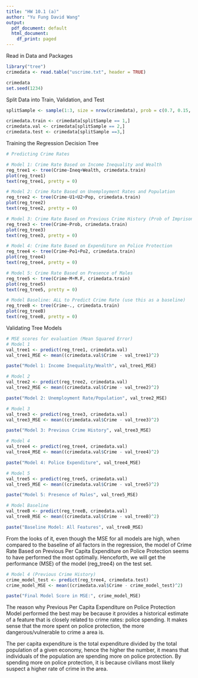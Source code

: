 ```yaml
---
title: "HW 10.1 (a)"
author: "Yu Fung David Wang"
output:
  pdf_document: default
  html_document:
    df_print: paged
---
```



Read in Data and Packages
```r
library("tree")
crimedata <- read.table("uscrime.txt", header = TRUE)

crimedata
set.seed(1234)

```

Split Data into Train, Validation, and Test 
```r
splitSample <- sample(1:3, size = nrow(crimedata), prob = c(0.7, 0.15, 0.15), replace = TRUE)

crimedata.train <- crimedata[splitSample == 1,]
crimedata.val <- crimedata[splitSample == 2,]
crimedata.test <- crimedata[splitSample ==3,]

```

Training the Regression Decision Tree
```r
# Predicting Crime Rates

# Model 1: Crime Rate Based on Income Inequality and Wealth
reg_tree1 <- tree(Crime~Ineq+Wealth, crimedata.train)
plot(reg_tree1)
text(reg_tree1, pretty = 0)

# Model 2: Crime Rate Based on Unemployment Rates and Population
reg_tree2 <- tree(Crime~U1+U2+Pop, crimedata.train)
plot(reg_tree2)
text(reg_tree2, pretty = 0)

# Model 3: Crime Rate Based on Previous Crime History (Prob of Imprisonment)
reg_tree3 <- tree(Crime~Prob, crimedata.train)
plot(reg_tree3)
text(reg_tree3, pretty = 0)

# Model 4: Crime Rate Based on Expenditure on Police Protection
reg_tree4 <- tree(Crime~Po1+Po2, crimedata.train)
plot(reg_tree4)
text(reg_tree4, pretty = 0)

# Model 5: Crime Rate Based on Presence of Males
reg_tree5 <- tree(Crime~M+M.F, crimedata.train)
plot(reg_tree5)
text(reg_tree5, pretty = 0)

# Model Baseline: ALL to Predict Crime Rate (use this as a baseline)
reg_treeB <- tree(Crime~., crimedata.train)
plot(reg_treeB)
text(reg_treeB, pretty = 0)
```
Validating Tree Models

```r
# MSE scores for evaluation (Mean Squared Error)
# Model 1
val_tree1 <- predict(reg_tree1, crimedata.val)
val_tree1_MSE <- mean((crimedata.val$Crime - val_tree1)^2)

paste("Model 1: Income Inequality/Wealth", val_tree1_MSE)

# Model 2
val_tree2 <- predict(reg_tree2, crimedata.val)
val_tree2_MSE <- mean((crimedata.val$Crime - val_tree2)^2)

paste("Model 2: Unemployment Rate/Population", val_tree2_MSE)

# Model 3
val_tree3 <- predict(reg_tree3, crimedata.val)
val_tree3_MSE <- mean((crimedata.val$Crime - val_tree3)^2)

paste("Model 3: Previous Crime History", val_tree3_MSE)

# Model 4
val_tree4 <- predict(reg_tree4, crimedata.val)
val_tree4_MSE <- mean((crimedata.val$Crime - val_tree4)^2)

paste("Model 4: Police Expenditure", val_tree4_MSE)

# Model 5
val_tree5 <- predict(reg_tree5, crimedata.val)
val_tree5_MSE <- mean((crimedata.val$Crime - val_tree5)^2)

paste("Model 5: Presence of Males", val_tree5_MSE)

# Model Baseline
val_treeB <- predict(reg_treeB, crimedata.val)
val_treeB_MSE <- mean((crimedata.val$Crime - val_treeB)^2)

paste("Baseline Model: All Features", val_treeB_MSE)
```
From the looks of it, even though the MSE for all models are high, when compared to the baseline of all factors in the regression, the model of Crime Rate Based on Previous Per Capita Expenditure on Police Protection seems to have performed the most optimally. Henceforth, we will get the performance (MSE) of the model (reg_tree4) on the test set. 

```r
# Model 4 (Previous Crime History)
crime_model_test <- predict(reg_tree4, crimedata.test)
crime_model_MSE <- mean((crimedata.val$Crime - crime_model_test)^2)

paste("Final Model Score in MSE:", crime_model_MSE)
```

The reason why Previous Per Capita Expenditure on Police Protection Model performed the best may be because it provides a historical estimate of a feature that is closely related to crime rates: police spending. It makes sense that the more spent on police protection, the more dangerous/vulnerable to crime a area is. 

The per capita expenditure is the total expenditure divided by the total population of a given economy, hence the higher the number, it means that individuals of the population are spending more on police protection. By spending more on police protection, it is because civilians most likely suspect a higher rate of crime in the area. 